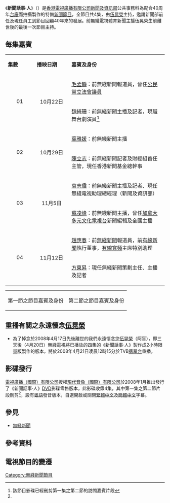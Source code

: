 {{無綫節目
| 中文節目名=新聞話事·人
| 英文節目名={{lang|en|Behind the News}}
| 圖像=News Story and the People.jpg
| 翡翠台首播日期=2007年10月22日－11月12日
| 翡翠台首播時間=逢星期一 23:05－23:35（連廣告）
| 監製=[[區家麟|區家麟]]
| 編導=
| 製作統籌=
| 助理編導=
| 編審=
| 編劇=
| 集數=4
| 類型=特備新聞
| 製作公司=[[電視廣播有限公司|電視廣播有限公司]]<br>[[無綫新聞|新聞及資訊部]]公共事務科
| 主持=[[伍晃榮|伍晃榮]]
}}
《'''新聞話事·人'''》（{{lang-en|'''Behind the News'''}}）是[[香港|香港]][[電視廣播有限公司|電視廣播有限公司]][[無綫新聞|新聞及資訊部]]公共事務科為配合40周年[[台慶|台慶]]而拍攝製作的特備[[新聞節目|新聞節目]]，全節目共4集，由[[伍晃榮|伍晃榮]]主持，邀請新聞部前任及現任員工到節目回顧40年來的發展。前無綫電視體育新聞主播伍晃榮生前離世後的最後一次節目主持。

==每集嘉賓==
{| class="wikitable" style="width:45%;"
|- style="background:cornflowerblue; color:white" align="center"
|style="width:3%"|'''集數'''||style="width:4%"|'''播映日期'''||style="width:13%"|'''嘉賓及身份'''
|-
|align=center rowspan="2"|01||align=center rowspan="2"|10月22日||bgcolor=#B0DCD5|[[毛孟靜|毛孟靜]]：前無綫新聞報道員，曾任[[公民黨_(香港)|公民黨]][[香港特別行政區立法會|立法會議員]]
|-
|bgcolor=#00FF00|[[魏綺珊|魏綺珊]]：前無綫新聞主播及記者，現職舞台劇演員<ref name=hktvbbehindthenewsdvddelete>該節目影碟已經刪剪第一集之第二節的訪問嘉賓片段</ref>
|-
|align=center rowspan="2"|02||align=center rowspan="2"|10月29日||bgcolor=#B0DCD5|[[葉雅媛|葉雅媛]]：前無綫新聞主播
|-
|bgcolor=#00FF00|[[陳立志|陳立志]]：前無綫新聞記者及財經組首任主管，現任香港新聞基金總幹事
|-
|align=center rowspan="2"|03||align=center rowspan="2"|11月5日||bgcolor=#B0DCD5|[[袁志偉_(記者)|袁志偉]]：前無綫新聞主播及記者、現任無綫電視助理總經理（新聞及資訊部）
|-
|bgcolor=#00FF00|[[蘇凌峰|蘇凌峰]]：前無綫新聞主播，曾任[[加拿大|加拿大]][[多元文化電視台|多元文化電視台]]新聞編輯及全國主播
|-
|align=center rowspan="2"|04||align=center rowspan="2"|11月12日||bgcolor=#B0DCD5|[[趙應春|趙應春]]：前[[無綫新聞|無綫新聞]]報道員，前[[有線新聞|有線新聞]]執行董事，[[有線寬頻|有線寬頻]]主席特別助理
|-
|bgcolor=#00FF00|[[方東昇|方東昇]]：現任無綫新聞策劃主任、主播及記者
|}

{| style="width:40%"
|- 
| {{colorbox|#B0DCD5}} 第一節之節目嘉賓及身份 || {{colorbox|#00FF00}} 第二節之節目嘉賓及身份
|}

==重播有關之永遠懷念[[伍晃榮|伍晃榮]] ==
*為了悼念於2008年4月17日先後離世的我們永遠懷念您[[伍晃榮|伍晃榮]]（阿盲），即三天後（4月20日）無綫電視將已播放的四集的《新聞話事·人》製作成2小時限量版製作的版本，將於2008年4月21日凌晨12時15分於TVB[[翡翠台|翡翠台]]重播。

==影碟發行==
[[電視廣播（國際）有限公司|電視廣播（國際）有限公司]]授權[[現代音像（國際）有限公司|現代音像（國際）有限公司]]於2008年1月推出發行了《新聞話事·人》[[DVD|DVD]]影碟零售版本，此影碟收錄4集，其中第一集之第二節片段刪剪<ref name=hktvbbehindthenewsdvddelete></ref>，設有[[粵語|粵語]]發音版本，自選開啟或關閉[[繁體中文|繁體中文]]及[[簡體中文|簡體中文]]字幕。

==參見==
*[[無綫新聞|無綫新聞]]

==參考資料==
{{reflist}}

==電視節目的變遷==
{{電視節目的變遷
|電視台={{HK}}[[無綫電視|無綫電視]][[翡翠台|翡翠台]]
|播放檔次=星期一 23:05-23:35 時段
|節目名稱=新聞話事·人<br/>（2007.10.22 - 2007.11.12）
|上一節目=[[中國新建設|中國新建設]]<br/>（2007.09.24 - 2007.10.15）
|下一節目=[[無綫盛世節目2008|無綫盛世節目2008]]<br/>（2007.11.19）<span style="font-size:smaller;">（22:35-23:35）</span>
}}

[[Category:無綫新聞節目|Category:無綫新聞節目]]